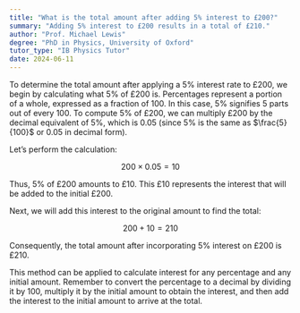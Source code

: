 ```yaml
---
title: "What is the total amount after adding 5% interest to £200?"
summary: "Adding 5% interest to £200 results in a total of £210."
author: "Prof. Michael Lewis"
degree: "PhD in Physics, University of Oxford"
tutor_type: "IB Physics Tutor"
date: 2024-06-11
---
```


To determine the total amount after applying a 5% interest rate to £200, we begin by calculating what 5% of £200 is. Percentages represent a portion of a whole, expressed as a fraction of 100. In this case, 5% signifies 5 parts out of every 100. To compute 5% of £200, we can multiply £200 by the decimal equivalent of 5%, which is $0.05$ (since $5\%$ is the same as $\frac{5}{100}$ or $0.05$ in decimal form).

Let’s perform the calculation:

$$ 
200 \times 0.05 = 10 
$$

Thus, 5% of £200 amounts to £10. This £10 represents the interest that will be added to the initial £200.

Next, we will add this interest to the original amount to find the total:

$$ 
200 + 10 = 210 
$$

Consequently, the total amount after incorporating 5% interest on £200 is £210. 

This method can be applied to calculate interest for any percentage and any initial amount. Remember to convert the percentage to a decimal by dividing it by 100, multiply it by the initial amount to obtain the interest, and then add the interest to the initial amount to arrive at the total.
    